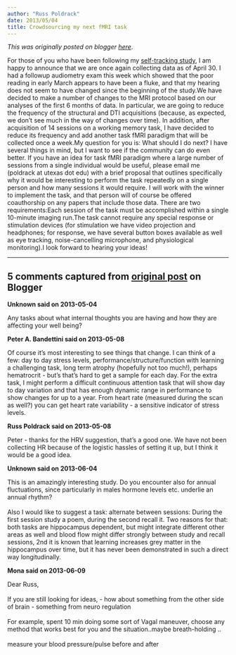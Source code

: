 ```yaml
---
author: "Russ Poldrack"
date: 2013/05/04
title: Crowdsourcing my next fMRI task
---
```


*This was originally posted on blogger [here](https://russpoldrack.blogspot.com/2013/05/crowdsourcing-my-next-fmri-task.html)*.

For those of you who have been following my [self-tracking study](http://www.russpoldrack.org/2013/03/my-adventures-in-self-quantification.html), I am happy to announce that we are once again collecting data as of April 30.  I had a followup audiometry exam this week which showed that the poor reading in early March appears to have been a fluke, and that my hearing does not seem to have changed since the beginning of the study.We have decided to make a number of changes to the MRI protocol based on our analyses of the first 6 months of data. In particular, we are going to reduce the frequency of the structural and DTI acquisitions (because, as expected, we don't see much in the way of changes over time).  In addition, after acquisition of 14 sessions on a working memory task, I have decided to reduce its frequency and add another task fMRI paradigm that will be collected once a week.My question for you is: What should I do next?  I have several things in mind, but I want to see if the community can do even better.  If you have an idea for task fMRI paradigm where a large number of sessions from a single individual would be useful, please email me (poldrack at utexas dot edu) with a brief proposal that outlines specifically why it would be interesting to perform the task repeatedly on a single person and how many sessions it would require.  I will work with the winner to implement the task, and that person will of course be offered coauthorship on any papers that include those data.  There are two requirements:Each session of the task must be accomplished within a single 10-minute imaging run.The task cannot require any special response or stimulation devices (for stimulation we have video projection and headphones; for response, we have several button boxes available as well as eye tracking, noise-cancelling microphone, and physiological monitoring).I look forward to hearing your ideas! 

---

## 5 comments captured from [original post](https://russpoldrack.blogspot.com/2013/05/crowdsourcing-my-next-fmri-task.html) on Blogger

**Unknown said on 2013-05-04**

Any tasks about what internal thoughts you are having and how they are affecting your well being?

**Peter A. Bandettini said on 2013-05-08**

Of course it's most interesting to see things that change. I can think of a few: day to day stress levels, performance/structure/function with learning a challenging task, long term atrophy (hopefully not too much!), perhaps hematrocrit - but's that's hard to get a sample for each day. For the extra task, I might  perform a difficult continuous attention task that will show day to day variation and that has enough dynamic range in performance to show changes for up to a year. From heart rate (measured during the scan as well?) you can get heart rate variability - a sensitive indicator of stress levels.

**Russ Poldrack said on 2013-05-08**

Peter - thanks for the HRV suggestion, that's a good one. We have not been collecting HR because of the logistic hassles of setting it up, but I think it would be a good idea.

**Unknown said on 2013-06-04**

This is an amazingly interesting study. Do you encounter also for annual fluctuations, since particularly in males hormone levels etc. underlie an annual rhythm?<br /><br />Also I would like to suggest a task: alternate between sessions: During the first session study a poem, during the second recall it. Two reasons for that: both tasks are hippocampus dependent, but might integrate different other areas as well and blood flow might differ strongly between study and recall sessions, 2nd it is known that learning increases grey matter in the hippocampus over time, but it has never been demonstrated in such a direct way longitudinally.

**Mona said on 2013-06-09**

Dear Russ, <br /><br />If you are still looking for ideas, - how about something from the other side of brain - something from neuro regulation <br /><br />For example, spent 10 min doing some sort of Vagal maneuver, choose any method that works best for you and the situation..maybe breath-holding ..<br /><br />measure your blood pressure/pulse before and after  <br />

